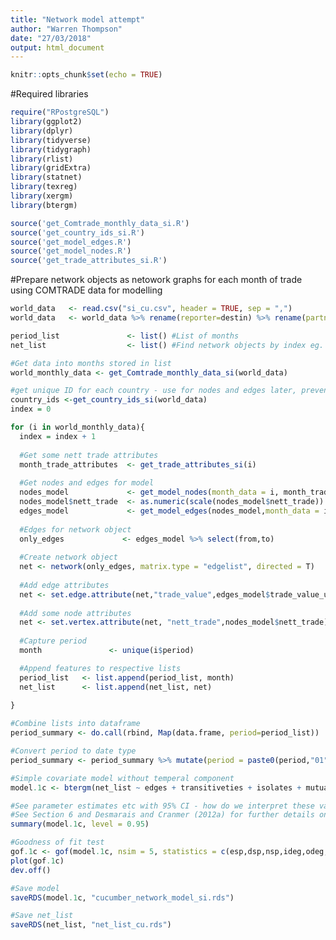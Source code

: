 ```yaml
---
title: "Network model attempt"
author: "Warren Thompson"
date: "27/03/2018"
output: html_document
---
```


```r
knitr::opts_chunk$set(echo = TRUE)
```

#Required libraries
```r
require("RPostgreSQL")
library(ggplot2)
library(dplyr)
library(tidyverse)
library(tidygraph)
library(rlist)
library(gridExtra)
library(statnet)
library(texreg)
library(xergm)
library(btergm)
```

```r
source('get_Comtrade_monthly_data_si.R')
source('get_country_ids_si.R')
source('get_model_edges.R')
source('get_model_nodes.R')
source('get_trade_attributes_si.R')
```

#Prepare network objects as netowork graphs for each month of trade using COMTRADE data for modelling
```r
world_data   <- read.csv("si_cu.csv", header = TRUE, sep = ",")
world_data   <- world_data %>% rename(reporter=destin) %>% rename(partner=origin)

period_list               <- list() #List of months
net_list                  <- list() #Find network objects by index eg. net_list[[24]]

#Get data into months stored in list
world_monthly_data <- get_Comtrade_monthly_data_si(world_data)

#get unique ID for each country - use for nodes and edges later, prevent renaming of country with different ID each time loop runs
country_ids <-get_country_ids_si(world_data)
index = 0

for (i in world_monthly_data){
  index = index + 1
  
  #Get some nett trade attributes 
  month_trade_attributes  <- get_trade_attributes_si(i)
  
  #Get nodes and edges for model
  nodes_model             <- get_model_nodes(month_data = i, month_trade_attributes,country_ids)
  nodes_model$nett_trade  <- as.numeric(scale(nodes_model$nett_trade))
  edges_model             <- get_model_edges(nodes_model,month_data = i)
  
  #Edges for network object
  only_edges             <- edges_model %>% select(from,to)
  
  #Create network object
  net <- network(only_edges, matrix.type = "edgelist", directed = T)
  
  #Add edge attributes
  net <- set.edge.attribute(net,"trade_value",edges_model$trade_value_usd)
  
  #Add some node attributes 
  net <- set.vertex.attribute(net, "nett_trade",nodes_model$nett_trade)
  
  #Capture period
  month               <- unique(i$period)

  #Append features to respective lists
  period_list   <- list.append(period_list, month)
  net_list      <- list.append(net_list, net)
  
}

#Combine lists into dataframe
period_summary <- do.call(rbind, Map(data.frame, period=period_list))

#Convert period to date type
period_summary <- period_summary %>% mutate(period = paste0(period,"01")) %>% mutate(period = as.Date(period, "%Y%m%d"))

#Simple covariate model without temperal component
model.1c <- btergm(net_list ~ edges + transitiveties + isolates + mutual + odegree1.5 + idegree1.5 + memory(type = "stability"), R = 100, parallel = "snow",  ncpus = 2)

#See parameter estimates etc with 95% CI - how do we interpret these values?
#See Section 6 and Desmarais and Cranmer (2012a) for further details on interpretation of ERGMs and TERGMs.
summary(model.1c, level = 0.95)

#Goodness of fit test
gof.1c <- gof(model.1c, nsim = 5, statistics = c(esp,dsp,nsp,ideg,odeg,geodesic))
plot(gof.1c)
dev.off()

#Save model
saveRDS(model.1c, "cucumber_network_model_si.rds")

#Save net_list
saveRDS(net_list, "net_list_cu.rds")
```
